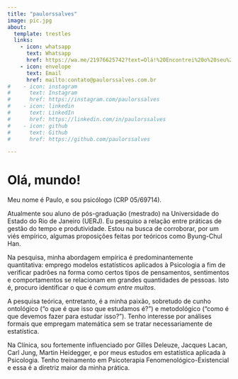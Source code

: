 ```yaml
---
title: "paulorssalves"
image: pic.jpg
about:
  template: trestles
  links:
    - icon: whatsapp
      text: Whatsapp
      href: https://wa.me/21976625742?text=Olá!%20Encontrei%20o%20seu%20site%20na%20internet
    - icon: envelope 
      text: Email
      href: mailto:contato@paulorssalves.com.br
#    - icon: instagram 
#      text: Instagram 
#      href: https://instagram.com/paulorssalves
#    - icon: linkedin
#      text: LinkedIn
#      href: https://linkedin.com/in/paulorssalves
#    - icon: github
#      text: Github
#      href: https://github.com/paulorssalves

---
```


# Olá, mundo!

Meu nome é Paulo, e sou psicólogo (CRP 05/69714).

Atualmente sou aluno de pós-graduação (mestrado) na Universidade do Estado do Rio de Janeiro (UERJ). Eu pesquiso a relação entre práticas de gestão do tempo e produtividade. Estou na busca de corroborar, por um viés empírico, algumas proposições feitas por teóricos como Byung-Chul Han.

Na pesquisa, minha abordagem empírica é predominantemente quantitativa: emprego modelos estatísticos aplicados à Psicologia a fim de verificar padrões na forma como certos tipos de pensamentos, sentimentos e comportamentos se relacionam em grandes quantidades de pessoas. Isto é, procuro identificar o que é _comum entre muitos_.

A pesquisa teórica, entretanto, é a minha paixão, sobretudo de cunho ontológico ("o que é que isso que estudamos é?") e metodológico ("como é que devemos fazer para estudar isso?"). Tenho interesse por análises formais que empregam matemática sem se tratar necessariamente de estatística.

Na Clínica, sou fortemente influenciado por Gilles Deleuze, Jacques Lacan, Carl Jung, Martin Heidegger, e por meus estudos em estatística aplicada à Psicologia. Tenho treinamento em Psicoterapia Fenomenológico-Existencial e essa é a diretriz maior da minha prática.
